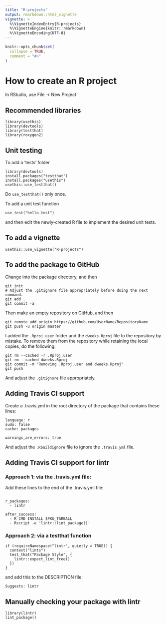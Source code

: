 ```yaml
---
title: "R-projects"
output: rmarkdown::html_vignette
vignette: >
  %\VignetteIndexEntry{R-projects}
  %\VignetteEngine{knitr::rmarkdown}
  %\VignetteEncoding{UTF-8}
---
```


```r
knitr::opts_chunk$set(
  collapse = TRUE,
  comment = "#>"
)
```



# How to create an R project

In RStudio, use File -> New Project

## Recommended libraries

```
library(usethis)
library(devtools)
library(testthat)
library(roxygen2)
```

## Unit testing

To add a 'tests' folder

```
library(devtools)
install.packages("testthat")
install.packages("usethis")
usethis::use_testthat()
```

Do `use_testthat()` only once.

To add a unit test function

```
use_test("hello_test")
```

and then edit the newly-created R file to implement the desired unit tests.

## To add a vignette

```
usethis::use_vignette("R-projects")
```

## To add the package to GitHub

Change into the package directory, and then

```
git init
# Adjust the .gitignore file appropriately before doing the next command.
git add .
git commit -a
```

Then make an empty repository on GitHub, and then

```
git remote add origin https://github.com/UserName/RepositoryName
git push -u origin master
```

I added the `.Rproj.user` folder and the `dweeks.Rproj` file to the repository by mistake. 
To remove them from the repository while retaining the local copies, do the following:

```
git rm --cached -r .Rproj.user
git rm --cached dweeks.Rproj
git commit -m "Removing .Rproj.user and dweeks.Rproj"
git push
```

And adjust the `.gitignore` file appropriately.

## Adding Travis CI support 

Create a .travis.yml in the root directory of the package that contains these lines:

```
language: r
sudo: false
cache: packages

warnings_are_errors: true
```

And adjust the `.Rbuildignore` file to ignore the `.travis.yml` file.

## Adding Travis CI support for lintr

### Approach 1: via the .travis.yml file:

Add these lines to the end of the .travis.yml file:

```

r_packages:
  - lintr

after_success:
  - R CMD INSTALL $PKG_TARBALL
  - Rscript -e 'lintr::lint_package()'
```

### Approach 2: via a testthat function

```
if (requireNamespace("lintr", quietly = TRUE)) {
  context("lints")
  test_that("Package Style", {
    lintr::expect_lint_free()
  })
}
```

and add this to the DESCRIPTION file:

```
Suggests: lintr
```

## Manually checking your package with lintr

```
library(lintr)
lint_package()
```
